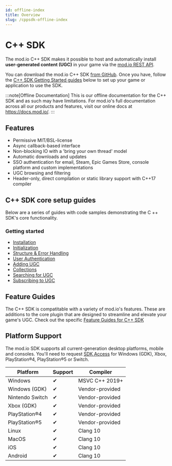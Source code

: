 ```yaml
---
id: offline-index
title: Overview
slug: /cppsdk-offline-index
---
```


# C++ SDK

The mod.io C++ SDK makes it possible to host and automatically install **user-generated content (UGC)** in your game via the [mod.io REST API](/restapi).

You can download the mod.io C++ SDK [from GitHub](https://github.com/modio/modio-sdk). Once you have, follow the [C++ SDK Getting Started guides](/cppsdk#c-sdk-core-setup-guides) below to set up your game or application to use the SDK. 

:::note[Offline Documentation]
This is our offline documentation for the C++ SDK and as such may have limitations. For mod.io's full documentation across all our products and features, visit our online docs at https://docs.mod.io/.
:::

## Features

* Permissive MIT/BSL-license
* Async callback-based interface
* Non-blocking IO with a 'bring your own thread' model
* Automatic downloads and updates
* SSO authentication for email, Steam, Epic Games Store, console platform and custom implementations
* UGC browsing and filtering
* Header-only, direct compilation or static library support with C++17 compiler

## C++ SDK core setup guides

Below are a series of guides with code samples demonstrating the C ++ SDK's core functionality.

### Getting started

* [Installation](/cppsdk/installation)
* [Initialization](/cppsdk/initialization)
* [Structure & Error Handling](/cppsdk/structure)
* [User Authentication](/cppsdk/user-authentication)
* [Adding UGC](/cppsdk/adding-ugc)
* [Collections](/cppsdk/collections)
* [Searching for UGC](/cppsdk/searching-ugc)
* [Subscribing to UGC](/cppsdk/subscribing)

## Feature Guides

The C++ SDK is compatitable with a variety of mod.io's features. These are additions to the core plugin that are designed to streamline and elevate your game's UGC. Check out the specific [Feature Guides for C++ SDK](/cppsdk/feature-guides) 

## Platform Support

The mod.io SDK supports all current-generation desktop platforms, mobile and consoles. You'll need to request [SDK Access](/platforms/console-sdks) for Windows (GDK), Xbox, PlayStation®4, PlayStation®5 or Switch.

| Platform | Support | Compiler |
| --- | --- | --- |
| Windows | ✔ | MSVC C++ 2019+ |
| Windows (GDK) | ✔ | Vendor-provided |
| Nintendo Switch | ✔ | Vendor-provided |
| Xbox (GDK) | ✔ | Vendor-provided |
| PlayStation®4 | ✔ | Vendor-provided |
| PlayStation®5 | ✔ | Vendor-provided |
| Linux | ✔ | Clang 10 |
| MacOS | ✔ | Clang 10 |
| iOS   | ✔ | Clang 10 |
| Android   | ✔ | Clang 10 |